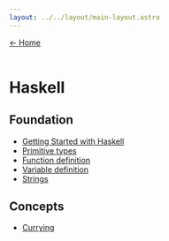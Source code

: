 ```yaml
---
layout: ../../layout/main-layout.astro
---
```


<a href="/">← Home </a> <br /> <br />

# Haskell

## Foundation

- [Getting Started with Haskell](./haskell/hello-world)
- [Primitive types](./haskell/primitive-types)
- [Function definition](./haskell/function-definition)
- [Variable definition](./haskell/variable-definition)
- [Strings](./haskell/strings)

## Concepts

- [Currying](./haskell/currying)
